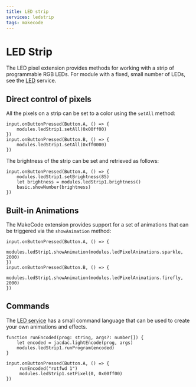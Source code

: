 ```yaml
---
title: LED strip
services: ledstrip
tags: makecode
---
```


# LED Strip

The LED pixel extension provides methods for working with
a strip of programmable RGB LEDs. 
For module with a fixed, small number of LEDs, see the [LED](/clients/makecode/extensions/led/) service.

## Direct control of pixels

All the pixels on a strip can be set to a color using the `setAll` method:

```blocks
input.onButtonPressed(Button.A, () => {
    modules.ledStrip1.setAll(0x00ff00)
})
input.onButtonPressed(Button.B, () => {
    modules.ledStrip1.setAll(0xff0000)
})
```

The brightness of the strip can be set and retrieved as follows:

```blocks
input.onButtonPressed(Button.A, () => {
    modules.ledStrip1.setBrightness(85)
    let brightness = modules.ledStrip1.brightness()
    basic.showNumber(brightness)
})
```

## Built-in Animations

The MakeCode extension provides support for a set of animations
that can be triggered via the `showAnimation` method:

```blocks
input.onButtonPressed(Button.A, () => {
    modules.ledStrip1.showAnimation(modules.ledPixelAnimations.sparkle, 2000)
})
input.onButtonPressed(Button.B, () => {
    modules.ledStrip1.showAnimation(modules.ledPixelAnimations.firefly, 2000)
})
```

## Commands

The [LED service](/services/ledstrip) has
a small command language that can be used to create your own animations
and effects.

```
function runEncoded(prog: string, args?: number[]) {
    let encoded = jacdac.lightEncode(prog, args)
    modules.ledStrip1.runProgram(encoded)
}

input.onButtonPressed(Button.A, () => {
     runEncoded("rotfwd 1")
     modules.ledStrip1.setPixel(0, 0x00ff00)
})
```

<MakeCodeExtensionFooter serviceName="ledstrip" />